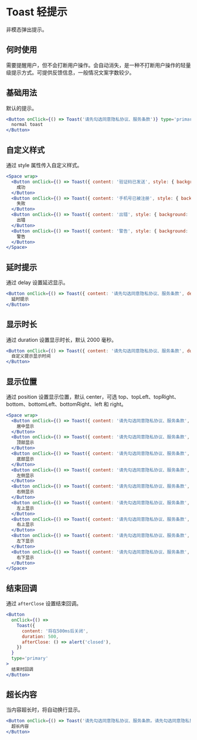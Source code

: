 # Toast 轻提示

非模态弹出提示。

## 何时使用

需要提醒用户，但不会打断用户操作。会自动消失，是一种不打断用户操作的轻量级提示方式。可提供反馈信息，一般情况文案字数较少。

## 基础用法

默认的提示。

```jsx
<Button onClick={() => Toast('请先勾选同意隐私协议、服务条款')} type='primary'>
  normal toast
</Button>
```

## 自定义样式

通过 style 属性传入自定义样式。

```jsx
<Space wrap>
  <Button onClick={() => Toast({ content: '验证码已发送', style: { background: 'rgba(114,132,251,0.9)' } })} type='primary'>
    成功
  </Button>
  <Button onClick={() => Toast({ content: '手机号已被注册', style: { background: 'rgba(255,73,64,0.9)' } })} type='primary'>
    失败
  </Button>
  <Button onClick={() => Toast({ content: '出错', style: { background: 'rgba(255,73,64,0.9)' } })} type='primary' danger={true}>
    出错
  </Button>
  <Button onClick={() => Toast({ content: '警告', style: { background: 'rgba(255,171,16,0.9)' } })} type='primary' warning={true}>
    警告
  </Button>
</Space>
```

## 延时提示

通过 delay 设置延迟显示。

```jsx
<Button onClick={() => Toast({ content: '请先勾选同意隐私协议、服务条款', delay: 1000 })} type='primary'>
  延时提示
</Button>
```

## 显示时长

通过 duration 设置显示时长，默认 2000 毫秒。

```jsx
<Button onClick={() => Toast({ content: '请先勾选同意隐私协议、服务条款', duration: 1000 })} type='primary'>
  自定义提示显示时间
</Button>
```

## 显示位置

通过 position 设置显示位置，默认 center，可选 top、topLeft、topRight、bottom、bottomLeft、bottomRight、left 和 right。

```jsx
<Space wrap>
  <Button onClick={() => Toast({ content: '请先勾选同意隐私协议、服务条款', position: 'center' })} type='primary'>
    居中显示
  </Button>
  <Button onClick={() => Toast({ content: '请先勾选同意隐私协议、服务条款', position: 'top' })} type='primary'>
    顶部显示
  </Button>
  <Button onClick={() => Toast({ content: '请先勾选同意隐私协议、服务条款', position: 'bottom' })} type='primary'>
    底部显示
  </Button>
  <Button onClick={() => Toast({ content: '请先勾选同意隐私协议、服务条款', position: 'left' })} type='primary'>
    左侧显示
  </Button>
  <Button onClick={() => Toast({ content: '请先勾选同意隐私协议、服务条款', position: 'right' })} type='primary'>
    右侧显示
  </Button>
  <Button onClick={() => Toast({ content: '请先勾选同意隐私协议、服务条款', position: 'topLeft' })} type='primary'>
    左上显示
  </Button>
  <Button onClick={() => Toast({ content: '请先勾选同意隐私协议、服务条款', position: 'topRight' })} type='primary'>
    右上显示
  </Button>
  <Button onClick={() => Toast({ content: '请先勾选同意隐私协议、服务条款', position: 'bottomLeft' })} type='primary'>
    左下显示
  </Button>
  <Button onClick={() => Toast({ content: '请先勾选同意隐私协议、服务条款', position: 'bottomRight' })} type='primary'>
    右下显示
  </Button>
</Space>
```

## 结束回调

通过 `afterClose` 设置结束回调。

```jsx
<Button
  onClick={() =>
    Toast({
      content: '将在500ms后关闭',
      duration: 500,
      afterClose: () => alert('closed'),
    })
  }
  type='primary'
>
  结束时回调
</Button>
```

## 超长内容

当内容超长时，将自动换行显示。

```jsx
<Button onClick={() => Toast('请先勾选同意隐私协议、服务条款。请先勾选同意隐私协议、服务条款。请先勾选同意隐私协议、服务条款。')} type='primary'>
  超长内容
</Button>
```
